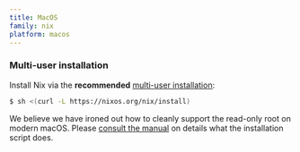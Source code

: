 ```yaml
---
title: MacOS
family: nix
platform: macos
---
```


### Multi-user installation

Install Nix via the **recommended** [multi-user installation](/manual/nix/stable/installation/multi-user):

```bash
$ sh <(curl -L https://nixos.org/nix/install)
```

We believe we have ironed out how to cleanly support the read-only root on modern macOS. Please [consult the manual](/manual/nix/stable/installation/installing-binary#macos-installation) on details what the installation script does.
